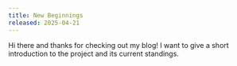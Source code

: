 ```yaml
---
title: New Beginnings
released: 2025-04-21
---
```


Hi there and thanks for checking out my blog! I want to give a short introduction
to the project and its current standings.